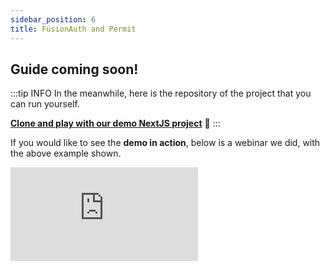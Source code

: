 ```yaml
---
sidebar_position: 6
title: FusionAuth and Permit
---
```


## Guide coming soon!

:::tip INFO
In the meanwhile, here is the repository of the project that you can run yourself.

**[Clone and play with our demo NextJS project](https://github.com/filipermit/permit-x-fusionauth)** 🚀
:::

If you would like to see the **demo in action**, below is a webinar we did, with the above example shown.

<div className="video-container">
	<iframe
		src="https://www.youtube.com/embed/DM7XOomsj04"
		title="YouTube video player"
		frameBorder="0"
		allow="accelerometer; autoplay; clipboard-write; encrypted-media; gyroscope; picture-in-picture"
		allowFullScreen
	></iframe>
</div>
